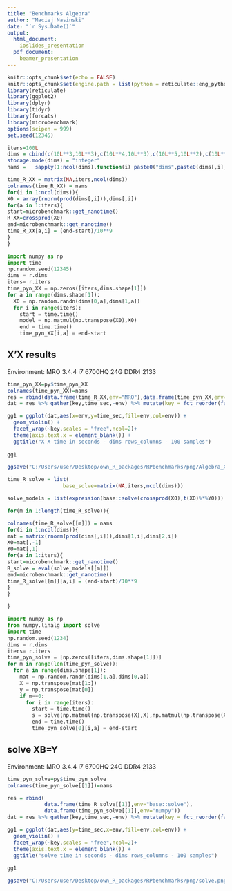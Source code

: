```yaml
---
title: "Benchmarks Algebra"
author: "Maciej Nasinski"
date: "`r Sys.Date()`"
output: 
  html_document: 
    ioslides_presentation
  pdf_document: 
    beamer_presentation
---
```


```r
knitr::opts_chunk$set(echo = FALSE)
knitr::opts_chunk$set(engine.path = list(python = reticulate::eng_python))
library(reticulate)
library(ggplot2)
library(dplyr)
library(tidyr)
library(forcats)
library(microbenchmark)
options(scipen = 999)
set.seed(12345)
```


```r
iters=100L
dims = cbind(c(10L**3,10L**3),c(10L**4,10L**3),c(10L**5,10L**2),c(10L**6,10L**2))
storage.mode(dims) = "integer"
nams =   sapply(1:ncol(dims),function(i) paste0("dims",paste0(dims[,i],collapse="_")))
```

```r
time_R_XX = matrix(NA,iters,ncol(dims))
colnames(time_R_XX) = nams
for(i in 1:ncol(dims)){
X0 = array(rnorm(prod(dims[,i])),dims[,i])
for(a in 1:iters){
start=microbenchmark::get_nanotime()
R_XX=crossprod(X0)  
end=microbenchmark::get_nanotime()
time_R_XX[a,i] = (end-start)/10**9
}
}
```


```python
import numpy as np
import time
np.random.seed(12345)
dims = r.dims
iters= r.iters
time_pyn_XX = np.zeros([iters,dims.shape[1]])
for a in range(dims.shape[1]):
  X0 = np.random.randn(dims[0,a],dims[1,a])
  for i in range(iters):
    start = time.time()
    model = np.matmul(np.transpose(X0),X0)
    end = time.time()
    time_pyn_XX[i,a] = end-start
```


## X'X results

Environment: MRO 3.4.4 i7 6700HQ 24G DDR4 2133

```r
time_pyn_XX=py$time_pyn_XX
colnames(time_pyn_XX)=nams
res = rbind(data.frame(time_R_XX,env="MRO"),data.frame(time_pyn_XX,env="numpy")) 
dat = res %>% gather(key,time_sec,-env) %>% mutate(key = fct_reorder(factor(key),time_sec))

gg1 = ggplot(dat,aes(x=env,y=time_sec,fill=env,col=env)) + 
  geom_violin() + 
  facet_wrap(~key,scales = "free",ncol=2)+
  theme(axis.text.x = element_blank()) +
  ggtitle("X'X time in seconds - dims rows_columns - 100 samples")
  
gg1
```


```r
ggsave("C:/Users/user/Desktop/own_R_packages/RPbenchmarks/png/Algebra_XX.png",gg1)
```


```r
time_R_solve = list(
                  base_solve=matrix(NA,iters,ncol(dims)))

solve_models = list(expression(base::solve(crossprod(X0),t(X0)%*%Y0)))

for(m in 1:length(time_R_solve)){

colnames(time_R_solve[[m]]) = nams
for(i in 1:ncol(dims)){
mat = matrix(rnorm(prod(dims[,i])),dims[1,i],dims[2,i])
X0=mat[,-1]
Y0=mat[,1]
for(a in 1:iters){
start=microbenchmark::get_nanotime()
R_solve = eval(solve_models[[m]])
end=microbenchmark::get_nanotime()
time_R_solve[[m]][a,i] = (end-start)/10**9
}
}

}
```

```python
import numpy as np
from numpy.linalg import solve
import time
np.random.seed(1234)
dims = r.dims
iters= r.iters
time_pyn_solve = [np.zeros([iters,dims.shape[1]])]
for m in range(len(time_pyn_solve)):
  for a in range(dims.shape[1]):
    mat = np.random.randn(dims[1,a],dims[0,a])
    X = np.transpose(mat[1:])
    y = np.transpose(mat[0])
    if m==0:
      for i in range(iters):
        start = time.time()
        s = solve(np.matmul(np.transpose(X),X),np.matmul(np.transpose(X),y))
        end = time.time()
        time_pyn_solve[0][i,a] = end-start
```


## solve XB=Y

Environment: MRO 3.4.4 i7 6700HQ 24G DDR4 2133

```r
time_pyn_solve=py$time_pyn_solve
colnames(time_pyn_solve[[1]])=nams

res = rbind(
            data.frame(time_R_solve[[1]],env="base::solve"),
            data.frame(time_pyn_solve[[1]],env="numpy")) 
dat = res %>% gather(key,time_sec,-env) %>% mutate(key = fct_reorder(factor(key),time_sec))

gg1 = ggplot(dat,aes(y=time_sec,x=env,fill=env,col=env)) + 
  geom_violin() + 
  facet_wrap(~key,scales = "free",ncol=2)+
  theme(axis.text.x = element_blank()) +
  ggtitle("solve time in seconds - dims rows_columns - 100 samples")
  
gg1
```

```r
ggsave("C:/Users/user/Desktop/own_R_packages/RPbenchmarks/png/solve.png",gg1)
```
